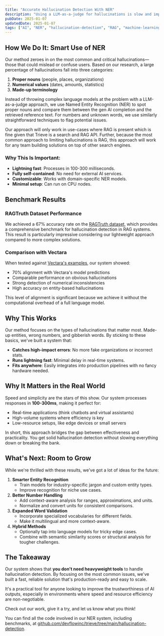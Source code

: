 ```yaml
---
title: "Accurate Hallucination Detection With NER"
description: "Using a LLM-as-a-judge for hallucinations is slow and imprecise relative to simple NER. We share how we solved hallucination detection at Trieve."
pubDate: 2025-01-07
updatedDate: 2025-01-07
tags: ["AI", "NER", "hallucination-detection", "RAG", "machine-learning"]
---
```


## How We Do It: Smart Use of NER

Our method zeroes in on the most common and critical hallucinations—those that could mislead or confuse users. Based on our research, a large percentage of hallucinations fall into three categories:

1. **Proper nouns** (people, places, organizations)
2. **Numerical values** (dates, amounts, statistics)
3. **Made-up terminology**

Instead of throwing complex language models at the problem with a LLM-as-a-judge approach, we use Named Entity Recognition (NER) to spot proper nouns and compare them between the gen AI completion and the retrieved reference text. For numbers and unknown words, we use similarly straightforward techniques to flag potential issues.

Our approach will only work in use-cases where RAG is present which is fine given that Trieve is a search and RAG API. Further, because the most common approach to limiting hallucinations is RAG, this approach will work for any team building solutions on top of other search engines.

### Why This Is Important:

* **Lightning fast**: Processes in 100-300 milliseconds.
* **Fully self-contained**: No need for external AI services.
* **Customizable**: Works with domain-specific NER models.
* **Minimal setup**: Can run on CPU nodes.

## Benchmark Results

### RAGTruth Dataset Performance

We achieved a 67% accuracy rate on the [RAGTruth dataset](https://github.com/PpostMedia/RAGTruth), which provides a comprehensive benchmark for hallucination detection in RAG systems. This result is particularly impressive considering our lightweight approach compared to more complex solutions.

### Comparison with Vectara

When tested against [Vectara's examples](https://huggingface.co/datasets/vectara/hcm-examples-aug-2024), our system showed:

* 70% alignment with Vectara's model predictions
* Comparable performance on obvious hallucinations
* Strong detection of numerical inconsistencies
* High accuracy on entity-based hallucinations

This level of alignment is significant because we achieve it without the computational overhead of a full language model.

## Why This Works

Our method focuses on the types of hallucinations that matter most. Made-up entities, wrong numbers, and gibberish words. By sticking to these basics, we've built a system that:

* **Catches high-impact errors**: No more fake organizations or incorrect stats.
* **Runs lightning fast**: Minimal delay in real-time systems.
* **Fits anywhere**: Easily integrates into production pipelines with no fancy hardware needed.

## Why It Matters in the Real World

Speed and simplicity are the stars of this show. Our system processes responses in **100-300ms**, making it perfect for:

* Real-time applications (think chatbots and virtual assistants)
* High-volume systems where efficiency is key
* Low-resource setups, like edge devices or small servers

In short, this approach bridges the gap between effectiveness and practicality. You get solid hallucination detection without slowing everything down or breaking the bank.

## What's Next: Room to Grow

While we're thrilled with these results, we've got a lot of ideas for the future:

1. **Smarter Entity Recognition**
   * Train models for industry-specific jargon and custom entity types.
   * Improve recognition for niche use cases.
2. **Better Number Handling**
   * Add context-aware analysis for ranges, approximations, and units.
   * Normalize and convert units for consistent comparisons.
3. **Expanded Word Validation**
   * Incorporate specialized vocabularies for different fields.
   * Make it multilingual and more context-aware.
4. **Hybrid Methods**
   * Optionally tap into language models for tricky edge cases.
   * Combine with semantic similarity scores or structural analysis for tougher challenges.

## The Takeaway

Our system shows that **you don't need heavyweight tools** to handle hallucination detection. By focusing on the most common issues, we've built a fast, reliable solution that's production-ready and easy to scale.

It's a practical tool for anyone looking to improve the trustworthiness of AI outputs, especially in environments where speed and resource efficiency are non-negotiable.

Check out our work, give it a try, and let us know what you think!

You can find all the code involved in our NER system, including benchmarks, at [github.com/devflowinc/trieve/tree/main/hallucination-detection](https://github.com/devflowinc/trieve/tree/main/hallucination-detection).
